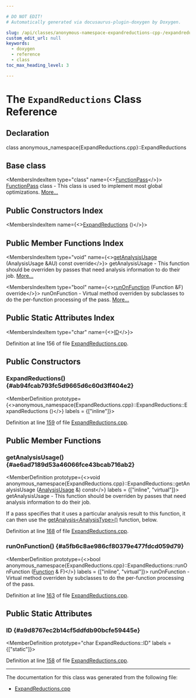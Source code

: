 ```yaml
---

# DO NOT EDIT!
# Automatically generated via docusaurus-plugin-doxygen by Doxygen.

slug: /api/classes/anonymous-namespace-expandreductions-cpp-/expandreductions
custom_edit_url: null
keywords:
  - doxygen
  - reference
  - class
toc_max_heading_level: 3

---
```





# The `ExpandReductions` Class Reference

<DoxygenPage pluginConfig={pluginConfig}>



## Declaration

<CodeBlock>class anonymous_namespace{ExpandReductions.cpp}::ExpandReductions</CodeBlock>

## Base class

<MembersIndex>

<MembersIndexItem
  type="class"
  name={<><a href="/docs/api/classes/llvm/functionpass">FunctionPass</a></>}>
<a href="/docs/api/classes/llvm/functionpass">FunctionPass</a> class - This class is used to implement most global optimizations. <a href="/docs/api/classes/llvm/functionpass/#details">More...</a>
</MembersIndexItem>

</MembersIndex>

## Public Constructors Index

<MembersIndex>

<MembersIndexItem
  name={<><a href="#ab94fcab793fc5d9665d6c60d3ff404e2">ExpandReductions</a> ()</>}>
</MembersIndexItem>

</MembersIndex>

## Public Member Functions Index

<MembersIndex>

<MembersIndexItem
  type="void"
  name={<><a href="#ae6ad7189d53a46066fce43bcab716ab2">getAnalysisUsage</a> (AnalysisUsage &amp;AU) const override</>}>
getAnalysisUsage - This function should be overriden by passes that need analysis information to do their job. <a href="#ae6ad7189d53a46066fce43bcab716ab2">More...</a>
</MembersIndexItem>

<MembersIndexItem
  type="bool"
  name={<><a href="#a5fb6c8ae986cf80379e477fdcd059d79">runOnFunction</a> (Function &amp;F) override</>}>
runOnFunction - Virtual method overriden by subclasses to do the per-function processing of the pass. <a href="#a5fb6c8ae986cf80379e477fdcd059d79">More...</a>
</MembersIndexItem>

</MembersIndex>

## Public Static Attributes Index

<MembersIndex>

<MembersIndexItem
  type="char"
  name={<><a href="#a9d8767ec2b14cf5ddfdb90bcfe59445e">ID</a></>}>
</MembersIndexItem>

</MembersIndex>


Definition at line 156 of file <a href="/docs/api/files/lib/lib/codegen/expandreductions-cpp">ExpandReductions.cpp</a>.

<SectionDefinition>

## Public Constructors

### ExpandReductions() {#ab94fcab793fc5d9665d6c60d3ff404e2}

<MemberDefinition
  prototype={<>anonymous&#95;namespace&#123;ExpandReductions.cpp&#125;::ExpandReductions::ExpandReductions ()</>}
  labels = {["inline"]}>

Definition at line <a href="/docs/api/files/lib/lib/codegen/expandreductions-cpp/#l00159">159</a> of file <a href="/docs/api/files/lib/lib/codegen/expandreductions-cpp">ExpandReductions.cpp</a>.
</MemberDefinition>

</SectionDefinition>

<SectionDefinition>

## Public Member Functions

### getAnalysisUsage() {#ae6ad7189d53a46066fce43bcab716ab2}

<MemberDefinition
  prototype={<>void anonymous&#95;namespace&#123;ExpandReductions.cpp&#125;::ExpandReductions::getAnalysisUsage (<a href="/docs/api/classes/llvm/analysisusage">AnalysisUsage</a> &amp;) const</>}
  labels = {["inline", "virtual"]}>
getAnalysisUsage - This function should be overriden by passes that need analysis information to do their job.

If a pass specifies that it uses a particular analysis result to this function, it can then use the <a href="/docs/api/classes/llvm/pass/#a4863e5e463fb79955269fbf7fbf52b80">getAnalysis&lt;AnalysisType&gt;()</a> function, below.

Definition at line <a href="/docs/api/files/lib/lib/codegen/expandreductions-cpp/#l00168">168</a> of file <a href="/docs/api/files/lib/lib/codegen/expandreductions-cpp">ExpandReductions.cpp</a>.
</MemberDefinition>

### runOnFunction() {#a5fb6c8ae986cf80379e477fdcd059d79}

<MemberDefinition
  prototype={<>bool anonymous&#95;namespace&#123;ExpandReductions.cpp&#125;::ExpandReductions::runOnFunction (<a href="/docs/api/classes/llvm/function">Function</a> &amp; F)</>}
  labels = {["inline", "virtual"]}>
runOnFunction - Virtual method overriden by subclasses to do the per-function processing of the pass.

Definition at line <a href="/docs/api/files/lib/lib/codegen/expandreductions-cpp/#l00163">163</a> of file <a href="/docs/api/files/lib/lib/codegen/expandreductions-cpp">ExpandReductions.cpp</a>.
</MemberDefinition>

</SectionDefinition>

<SectionDefinition>

## Public Static Attributes

### ID {#a9d8767ec2b14cf5ddfdb90bcfe59445e}

<MemberDefinition
  prototype="char ExpandReductions::ID"
  labels = {["static"]}>

Definition at line <a href="/docs/api/files/lib/lib/codegen/expandreductions-cpp/#l00158">158</a> of file <a href="/docs/api/files/lib/lib/codegen/expandreductions-cpp">ExpandReductions.cpp</a>.
</MemberDefinition>

</SectionDefinition>

<hr/>

The documentation for this class was generated from the following file:

<ul>
<li><a href="/docs/api/files/lib/lib/codegen/expandreductions-cpp">ExpandReductions.cpp</a></li>
</ul>

</DoxygenPage>
